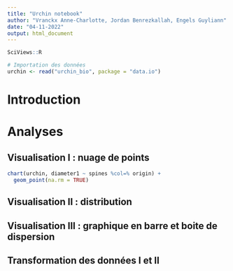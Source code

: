 ```yaml
---
title: "Urchin notebook"
author: "Vranckx Anne-Charlotte, Jordan Benrezkallah, Engels Guyliann"
date: "04-11-2022"
output: html_document
---
```


<!--% Complétez l'entête YAML -->

```r
SciViews::R
```

```r
# Importation des données
urchin <- read("urchin_bio", package = "data.io")
```

# Introduction

<!--% Introduisez en quelques phrases le sujet dont traite votre carnet de notes. Vous avez la liberté de décider la thématique qui vous intéresse sur base des données mises à votre disposition. -->

# Analyses

<!--% Un carnet de notes contient une succession de graphiques, de tableaux ou encore d'analyses qui traite du sujet que vous avez décidé de traiter. N'hésitez à pas à tester plusieurs variables. -->

## Visualisation I : nuage de points

<!--% Vous devez proposer au minimum 2 graphiques et au maximum 4 graphiques afin d'explorer les données. Interprétez-les en 2-3 phrases. -->

```r
chart(urchin, diameter1 ~ spines %col=% origin) +
  geom_point(na.rm = TRUE)

```

## Visualisation II : distribution

<!--% Vous devez proposer au minimum 2 graphiques et au maximum 4 graphiques afin d'explorer les données. Interprétez-les en 2-3 phrases. -->

## Visualisation III : graphique en barre et boite de dispersion

<!--% Vous devez proposer au minimum 2 graphiques et au maximum 4 graphiques afin d'explorer les données. Interprétez-les en 2-3 phrases. -->

## Transformation des données I et II

<!--% Vous devez proposer au minimum 2 tableaux et au maximum 4 tableaux qui résument vos données. Interprétez-les en 2-3 phrases. -->
